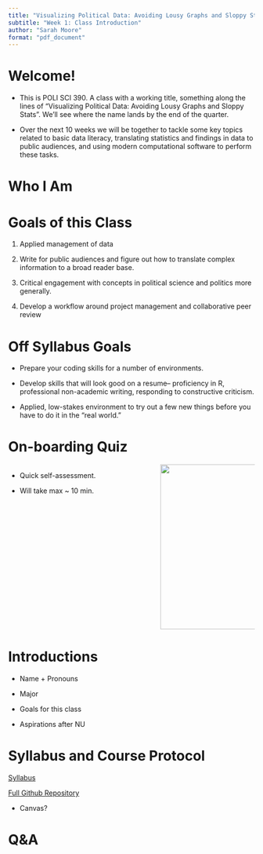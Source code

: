 ```yaml
---
title: "Visualizing Political Data: Avoiding Lousy Graphs and Sloppy Stats"
subtitle: "Week 1: Class Introduction"
author: "Sarah Moore" 
format: "pdf_document"
---
```


# Welcome!

- This is POLI SCI 390. A class with a working title, something along the lines of "Visualizing Political Data: Avoiding Lousy Graphs and Sloppy Stats". We'll see where the name lands by the end of the quarter.

- Over the next 10 weeks we will be together to tackle some key topics related to basic data literacy, translating statistics and findings in data to public audiences, and using modern computational software to perform these tasks. 

# Who I Am 



# Goals of this Class 

1. Applied management of data

2. Write for public audiences and figure out how to translate complex information to a broad reader base. 

3. Critical engagement with concepts in political science and politics more generally. 

4. Develop a workflow around project management and collaborative peer review 

# Off Syllabus Goals

- Prepare your coding skills for a number of environments.

- Develop skills that will look good on a resume-- proficiency in R, professional non-academic writing, responding to constructive criticism. 
- Applied, low-stakes environment to try out a few new things before you have to do it in the "real world." 

# On-boarding Quiz

:::: {.columns}

::: {.column width="60%"}

- Quick self-assessment. 

- Will take max ~ 10 min. 
:::

::: {.column width="40%"}
<center> <img src="onboard_quiz.png" style="width: 35vw; min-width: 330px;" /> </center> 

:::

::::

# Introductions 

- Name + Pronouns 

- Major 

- Goals for this class

- Aspirations after NU 

# Syllabus and Course Protocol 

[Syllabus](https://github.com/sarah-moore/lousy-graphs/blob/main/README.md)

[Full Github Repository](www.github.com/sarah-moore/lousy-graphs)

- Canvas?

# Q&A 
